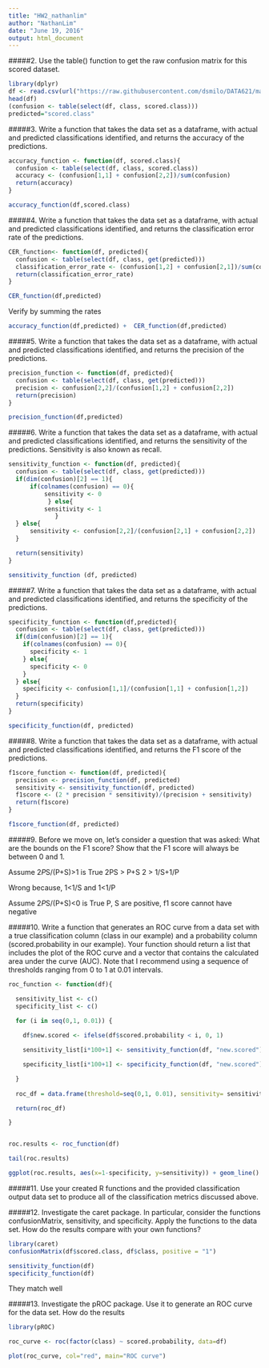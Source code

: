 ```yaml
---
title: "HW2_nathanlim"
author: "NathanLim"
date: "June 19, 2016"
output: html_document
---
```


#####2. Use the table() function to get the raw confusion matrix for this scored dataset.
```r
library(dplyr)
df <- read.csv(url("https://raw.githubusercontent.com/dsmilo/DATA621/master/HW2/Data/classification-output-data.csv"))
head(df)
(confusion <- table(select(df, class, scored.class)))
predicted="scored.class"
```

#####3. Write a function that takes the data set as a dataframe, with actual and predicted classifications identified,
and returns the accuracy of the predictions.

```r
accuracy_function <- function(df, scored.class){
  confusion <- table(select(df, class, scored.class))
  accuracy <- (confusion[1,1] + confusion[2,2])/sum(confusion)
  return(accuracy)
}

accuracy_function(df,scored.class)
```

#####4. Write a function that takes the data set as a dataframe, with actual and predicted classifications identified,
and returns the classification error rate of the predictions.


```r
CER_function<- function(df, predicted){
  confusion <- table(select(df, class, get(predicted)))
  classification_error_rate <- (confusion[1,2] + confusion[2,1])/sum(confusion)
  return(classification_error_rate)
}

CER_function(df,predicted)
```

Verify by summing the rates
```r
accuracy_function(df,predicted) +  CER_function(df,predicted)
```


#####5. Write a function that takes the data set as a dataframe, with actual and predicted classifications identified, and returns the precision of the predictions.


```r
precision_function <- function(df, predicted){
  confusion <- table(select(df, class, get(predicted)))
  precision <- confusion[2,2]/(confusion[1,2] + confusion[2,2])
  return(precision)
}

precision_function(df,predicted)
```


#####6. Write a function that takes the data set as a dataframe, with actual and predicted classifications identified,
and returns the sensitivity of the predictions. Sensitivity is also known as recall.



```r

sensitivity_function <- function(df, predicted){
  confusion <- table(select(df, class, get(predicted)))
  if(dim(confusion)[2] == 1){
      if(colnames(confusion) == 0){
          sensitivity <- 0
           } else{
          sensitivity <- 1
             }
  } else{
      sensitivity <- confusion[2,2]/(confusion[2,1] + confusion[2,2])
  }

  return(sensitivity)
}

sensitivity_function (df, predicted)
```


#####7. Write a function that takes the data set as a dataframe, with actual and predicted classifications identified,
and returns the specificity of the predictions.

```r
specificity_function <- function(df,predicted){
  confusion <- table(select(df, class, get(predicted)))  
  if(dim(confusion)[2] == 1){
    if(colnames(confusion) == 0){
      specificity <- 1
    } else{
      specificity <- 0
    }
  } else{
    specificity <- confusion[1,1]/(confusion[1,1] + confusion[1,2])
  }
  return(specificity)
}

specificity_function(df, predicted)
```

#####8. Write a function that takes the data set as a dataframe, with actual and predicted classifications identified,
and returns the F1 score of the predictions.

```r
f1score_function <- function(df, predicted){
  precision <- precision_function(df, predicted)
  sensitivity <- sensitivity_function(df, predicted)
  f1score <- (2 * precision * sensitivity)/(precision + sensitivity)
  return(f1score)
}

f1score_function(df, predicted)
```


#####9. Before we move on, let’s consider a question that was asked: What are the bounds on the F1 score? Show
that the F1 score will always be between 0 and 1.

Assume 2*P*S/(P+S)>1 is True
2PS > P+S
2 > 1/S+1/P

Wrong because,
1<1/S and 1<1/P


Assume 2*P*S/(P+S)<0 is True
P, S are positive, f1 score cannot have negative



#####10. Write a function that generates an ROC curve from a data set with a true classification column (class in our
example) and a probability column (scored.probability in our example). Your function should return a list
that includes the plot of the ROC curve and a vector that contains the calculated area under the curve
(AUC). Note that I recommend using a sequence of thresholds ranging from 0 to 1 at 0.01 intervals.


```r
roc_function <- function(df){

  sensitivity_list <- c()
  specificity_list <- c()
  
  for (i in seq(0,1, 0.01)) {

    df$new.scored <- ifelse(df$scored.probability < i, 0, 1)

    sensitivity_list[i*100+1] <- sensitivity_function(df, "new.scored")

    specificity_list[i*100+1] <- specificity_function(df, "new.scored")

  }
  
  roc_df = data.frame(threshold=seq(0,1, 0.01), sensitivity= sensitivity_list, specificity=specificity_list)

  return(roc_df)

}


roc.results <- roc_function(df)

tail(roc.results)

ggplot(roc.results, aes(x=1-specificity, y=sensitivity)) + geom_line() + ggtitle("ROC Curve")

```

#####11. Use your created R functions and the provided classification output data set to produce all of the
classification metrics discussed above.



#####12. Investigate the caret package. In particular, consider the functions confusionMatrix, sensitivity, and
specificity. Apply the functions to the data set. How do the results compare with your own functions?

```r
library(caret)
confusionMatrix(df$scored.class, df$class, positive = "1")

sensitivity_function(df)
specificity_function(df)

```
They match well


#####13. Investigate the pROC package. Use it to generate an ROC curve for the data set. How do the results

```r
library(pROC)

roc_curve <- roc(factor(class) ~ scored.probability, data=df)

plot(roc_curve, col="red", main="ROC curve")

```
